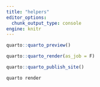 ```yaml
---
title: "helpers"
editor_options: 
  chunk_output_type: console
engine: knitr
---
```


```r
quarto::quarto_preview()
```

```r
quarto::quarto_render(as_job = F)
```

```r
quarto::quarto_publish_site()
```

```bash
quarto render
```



